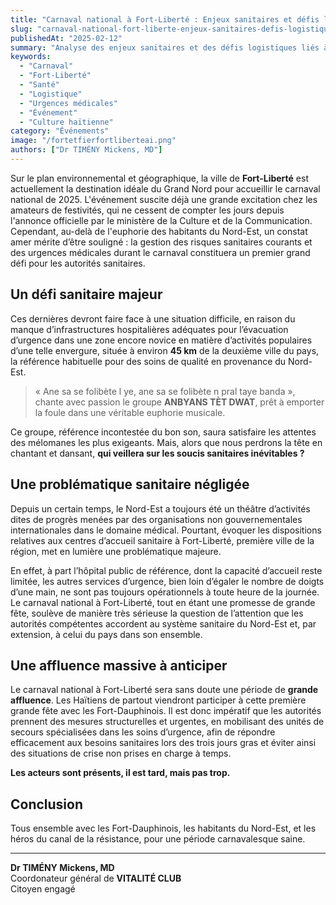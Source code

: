 ```yaml
---
title: "Carnaval national à Fort-Liberté : Enjeux sanitaires et défis logistiques pour un événement réussi"
slug: "carnaval-national-fort-liberte-enjeux-sanitaires-defis-logistiques"
publishedAt: "2025-02-12"
summary: "Analyse des enjeux sanitaires et des défis logistiques liés à l'accueil du carnaval national à Fort-Liberté, mettant en lumière les préoccupations des autorités sanitaires."
keywords:
  - "Carnaval"
  - "Fort-Liberté"
  - "Santé"
  - "Logistique"
  - "Urgences médicales"
  - "Événement"
  - "Culture haïtienne"
category: "Événements"
image: "/fortetfierfortliberteai.png"
authors: ["Dr TIMÉNY Mickens, MD"]
---
```


Sur le plan environnemental et géographique, la ville de **Fort-Liberté** est actuellement la destination idéale du Grand Nord pour accueillir le carnaval national de 2025. L'événement suscite déjà une grande excitation chez les amateurs de festivités, qui ne cessent de compter les jours depuis l'annonce officielle par le ministère de la Culture et de la Communication. Cependant, au-delà de l'euphorie des habitants du Nord-Est, un constat amer mérite d’être souligné : la gestion des risques sanitaires courants et des urgences médicales durant le carnaval constituera un premier grand défi pour les autorités sanitaires.

## Un défi sanitaire majeur

Ces dernières devront faire face à une situation difficile, en raison du manque d’infrastructures hospitalières adéquates pour l’évacuation d’urgence dans une zone encore novice en matière d’activités populaires d’une telle envergure, située à environ **45 km** de la deuxième ville du pays, la référence habituelle pour des soins de qualité en provenance du Nord-Est.

> « Ane sa se folibète l ye, ane sa se folibète n pral taye banda », chante avec passion le groupe **ANBYANS TÈT DWAT**, prêt à emporter la foule dans une véritable euphorie musicale.

Ce groupe, référence incontestée du bon son, saura satisfaire les attentes des mélomanes les plus exigeants. Mais, alors que nous perdrons la tête en chantant et dansant, **qui veillera sur les soucis sanitaires inévitables ?**

## Une problématique sanitaire négligée

Depuis un certain temps, le Nord-Est a toujours été un théâtre d’activités dites de progrès menées par des organisations non gouvernementales internationales dans le domaine médical. Pourtant, évoquer les dispositions relatives aux centres d’accueil sanitaire à Fort-Liberté, première ville de la région, met en lumière une problématique majeure.

En effet, à part l’hôpital public de référence, dont la capacité d’accueil reste limitée, les autres services d’urgence, bien loin d’égaler le nombre de doigts d’une main, ne sont pas toujours opérationnels à toute heure de la journée. Le carnaval national à Fort-Liberté, tout en étant une promesse de grande fête, soulève de manière très sérieuse la question de l’attention que les autorités compétentes accordent au système sanitaire du Nord-Est et, par extension, à celui du pays dans son ensemble.

## Une affluence massive à anticiper

Le carnaval national à Fort-Liberté sera sans doute une période de **grande affluence**. Les Haïtiens de partout viendront participer à cette première grande fête avec les Fort-Dauphinois. Il est donc impératif que les autorités prennent des mesures structurelles et urgentes, en mobilisant des unités de secours spécialisées dans les soins d’urgence, afin de répondre efficacement aux besoins sanitaires lors des trois jours gras et éviter ainsi des situations de crise non prises en charge à temps.

**Les acteurs sont présents, il est tard, mais pas trop.**

## Conclusion

Tous ensemble avec les Fort-Dauphinois, les habitants du Nord-Est, et les héros du canal de la résistance, pour une période carnavalesque saine.

---

**Dr TIMÉNY Mickens, MD**  
Coordonateur général de **VITALITÉ CLUB**  
Citoyen engagé